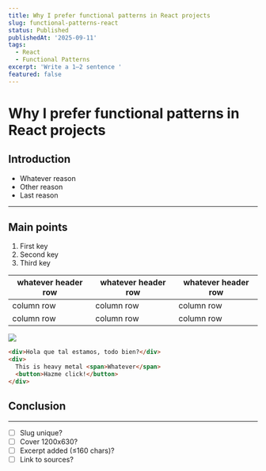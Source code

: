 ```yaml
---
title: Why I prefer functional patterns in React projects
slug: functional-patterns-react
status: Published
publishedAt: '2025-09-11'
tags:
  - React
  - Functional Patterns
excerpt: 'Write a 1–2 sentence '
featured: false
---
```


# Why I prefer functional patterns in React projects

## Introduction

- Whatever reason
- Other reason
- Last reason

---

## Main points

1. First key
1. Second key
1. Third key

| whatever header row | whatever header row | whatever header row |
| ------------------- | ------------------- | ------------------- |
| column row          | column row          | column row          |
| column row          | column row          | column row          |

![](/notion/26ba0b87-60a7-80b3-b5f4-d01d6c3c9329/img-1.jpeg)

```html
<div>Hola que tal estamos, todo bien?</div>
<div>
  This is heavy metal <span>Whatever</span>
  <button>Hazme click!</button>
</div>
```

## Conclusion

---

- [ ] Slug unique?
- [ ] Cover 1200x630?
- [ ] Excerpt added (≤160 chars)?
- [ ] Link to sources?
  <br />
  <br />
